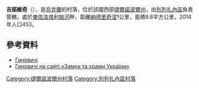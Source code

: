 {{coord|49|30|20|N|24|56|59|E|scale:100000|display=title}}

'''吉諾維奇'''（{{lang-uk|Гиновичі}}），是[[烏克蘭|烏克蘭]]的村落，位於該國西部[[捷爾諾波爾州|捷爾諾波爾州]]，由[[別列扎內區|別列扎內區]]負責管轄，處於[[東佐洛塔利帕河|東佐洛塔利帕河]]畔，距離[[納德里奇涅_(別列扎內區)|納德里奇涅]]1公里，面積9.8平方公里，2014年人口453。

==參考資料==
* [https://web.archive.org/web/20180110174534/http://w1.c1.rada.gov.ua/pls/z7503/A005?rf7571=30419 Гиновичі]
* [http://www.castles.com.ua/sela.html Гиновичі на сайті «Замки та храми України»]{{Wayback|url=http://www.castles.com.ua/sela.html |date=20150923221609 }} {{ref-uk}}

{{DEFAULTSORT:Гиновичі}}
[[Category:捷爾諾波爾州村落|Category:捷爾諾波爾州村落]]
[[Category:別列扎內區村落|Category:別列扎內區村落]]


{{Ternopil-geo-stub}}